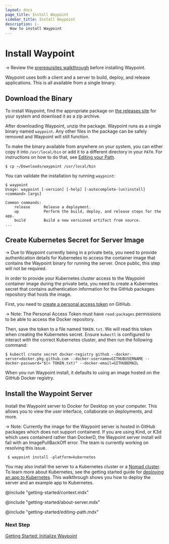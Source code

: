 ```yaml
---
layout: docs
page_title: Install Waypoint
sidebar_title: Install Waypoint
description: |-
  How to install Waypoint
---
```


# Install Waypoint

-> Review the [prerequisites walkthrough](/docs/getting-started/k8s-example-app/install-prereqs) before installing
Waypoint.

Waypoint uses both a client and a server to build, deploy, and release applications. This is
all available from a single binary.

<!-- Make this a partial -->

## Download the Binary

To install Waypoint, find the appropriate package on [the releases site](https://go.hashi.co/waypoint-beta-binaries)
for your system and download it as a zip archive.

After downloading Waypoint, unzip the package. Waypoint runs as a single binary named `waypoint`. Any
other files in the package can be safely removed and Waypoint will still function.

To make the binary available from anywhere on your system, you can either
copy it into `/usr/local/bin` or add it to a different directory in your `PATH`. For
instructions on how to do that, see [Editing your Path](#path).

```
$ cp ~/Downloads/waypoint /usr/local/bin
```

You can validate the installation by running `waypoint`:

```
$ waypoint
Usage: waypoint [-version] [-help] [-autocomplete-(un)install] <command> [args]

Common commands:
    release      Release a deployment.
    up           Perform the build, deploy, and release steps for the app.
    build        Build a new versioned artifact from source.
...
```

## Create Kubernetes Secret for Server Image

-> Due to Waypoint currently being in a private beta, you need to provide
authentication details for Kubernetes to access the container image that
contains the Waypoint binary for running the server. Once public, this step will not be required.

In order to provide your Kubernetes cluster access to the Waypoint container image during
the private beta, you need to create a Kubernetes secret that contains authentication information
for the GitHub packages repository that hosts the image.

First, you need to [create a personal access token](https://docs.github.com/en/github/authenticating-to-github/creating-a-personal-access-token) on GitHub.

-> Note: The Personal Access Token must have `read:packages` permissions to be able to access the Docker repository.

Then, save the token to a file named `TOKEN.txt`. We will read this token when creating the Kubernetes secret. Ensure `kubectl`
is configured to interact with the correct Kubernetes cluster, and then run the following command:

```
$ kubectl create secret docker-registry github --docker-server=docker.pkg.github.com --docker-username=GITHUBUSERNAME --docker-password="$(< TOKEN.txt)" --docker-email=GITHUBEMAIL
```

When you run Waypoint install, it defaults to using an image hosted on the GitHub Docker registry.

## Install the Waypoint Server

Install the Waypoint server to Docker for Desktop on your computer. This allows you to view the user interface, collaborate on deployments, and more.

-> Note: Currently the image for the Waypoint server is hosted in GitHub packages which does not support containerd. If you are using Kind, or K3d which uses
containerd rather than DockerD, the Waypoint server install will fail with an ImagePullBackOff error. The team is currently working on resolving this issue.

```shell
 $ waypoint install -platform=kubernetes
```

You may also install the server to a Kubernetes cluster or a [Nomad cluster](https://nomadproject.io). To learn
more about Kubernetes, see the getting started
guide for [deploying an app to Kubernetes](/docs/getting-started/k8s-example-app/install-waypoint). This walkthrough
shows you how to deploy the server and an example app to Kubernetes.

@include "getting-started/context.mdx"

@include "getting-started/about-server.mdx"

@include "getting-started/editing-path.mdx"

### Next Step

[Getting Started: Initialize Waypoint](/docs/getting-started/k8s-example-app/init-waypoint)
